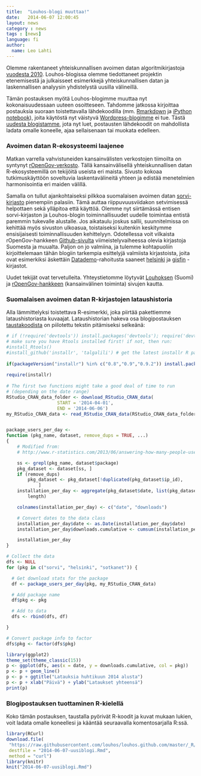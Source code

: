 ```yaml
---
title:  "Louhos-blogi muuttaa!"
date:   2014-06-07 12:00:45
layout: news
category : news
tags : [news]
language: fi
author:
  name: Leo Lahti
---
```


Olemme rakentaneet yhteiskunnallisen avoimen datan algoritmikirjastoja
[vuodesta 2010](https://louhos.wordpress.com). Louhos-blogissa olemme
tiedottaneet projektin etenemisestä ja julkaisseet esimerkkejä
yhteiskunnallisen datan ja laskennallisen analyysin yhdistelystä
uusilla välineillä.

Tämän postauksen myötä Louhos-blogimme muuttaa nyt kokonaisuudessaan
uuteen osoitteseen. Tahdomme jatkossa kirjoittaa postauksia suoraan
toistettavalla lähdekoodilla
(mm. [Rmarkdown](http://rmarkdown.rstudio.com/) ja [iPython
notebook](http://ipython.org/notebook.html)), joita käytöstä nyt
väistyvä [Wordpress-blogimme](https://louhos.wordpress.com) ei
tue. Tästä [uudesta blogistamme](http://louhos.github.io/), jota nyt
luet, postausten lähdekoodit on mahdollista ladata omalle koneelle,
ajaa sellaisenaan tai muokata edelleen. 


### Avoimen datan R-ekosysteemi laajenee

Matkan varrella vahvistuneiden kansainvälisten verkostojen tiimoilta
on syntynyt <a
href="http://ropengov.github.io/">rOpenGov-verkosto</a>. Tällä
kansainvälisellä yhteiskunnallisen datan R-ekosysteemillä on tekijöitä
useista eri maista. Sivusto kokoaa tutkimuskäyttöön soveltuvia
laskentavälineitä yhteen ja edistää menetelmien harmonisointia eri
maiden välillä.  

Samalla on tullut ajankohtaiseksi pilkkoa suomalaisen avoimen datan <a
href="http://louhos.github.io/sorvi/">sorvi-kirjasto</a> pienempiin
palasiin. Tämä auttaa riippuvuusviidakon setvimisessä helpottaen sekä
ylläpitoa että käyttöä. Olemme nyt siirtämässä entisen sorvi-kirjaston
ja Louhos-blogin toiminnallisuudet uudelle toimintaa entistä paremmin
tukevalle alustalle. Jos aikataulu joskus sallii, suunnitelmissa on
kehittää myös sivuston ulkoasua, toistaiseksi kuitenkin keskitymme
ensisijaisesti toiminnallisuuden kehittelyyn. Odotellessa voit
vilkaista rOpenGov-hankkeen <a
href="https://github.com/ropengov">Github-sivulta</a>
viimeistelyvaiheessa olevia kirjastoja Suomesta ja muualta. Paljon on
jo valmiina, ja tulemme kohtapuoliin kirjoittelemaan tähän blogiin
tarkempia esittelyjä valmiista kirjastoista, joita ovat esimerkiksi
äskettäin <a href="http://datademo.fi/">Datademo</a>-rahoitusta
saaneet <a href="https://github.com/rOpenGov/helsinki">helsinki</a> ja
<a href="https://github.com/rOpenGov/gisfin">gisfin</a> -kirjastot.  

Uudet tekijät ovat tervetulleita. Yhteystietomme löytyvät <a
href="http://louhos.github.io/contact.html">Louhoksen</a> (Suomi) ja
<a href="http://ropengov.github.io/contribute/">rOpenGov-hankkeen</a>
(kansainvälinen toiminta) sivujen kautta.


### Suomalaisen avoimen datan R-kirjastojen lataushistoria

Alla lämmittelyksi toistettava R-esimerkki, joka piirtää pakettiemme
lataushistoriasta kuvaajat. Lataushistorian hakeva osa blogipostauksen
[taustakoodista](https://github.com/louhos/louhos.github.com/blob/master/_R/2014-06-07-uusiblogi.Rmd)
on piilotettu tekstin pitämiseksi selkeänä:


```r

# if (!require('devtools')) install.packages('devtools'); require('devtools')
# make sure you have Rtools installed first! if not, then run:
#install_Rtools()
#install_github('installr', 'talgalili') # get the latest installr R package
 
if(packageVersion("installr") %in% c("0.8","0.9","0.9.2")) install.packages('installr') #If you have one of the older installr versions, install the latest one
 
require(installr)
 
# The first two functions might take a good deal of time to run
# (depending on the date range)
RStudio_CRAN_data_folder <- download_RStudio_CRAN_data(
			       START = '2014-04-01', 
			       END = '2014-06-06')
my_RStudio_CRAN_data <- read_RStudio_CRAN_data(RStudio_CRAN_data_folder)


package_users_per_day <- 
function (pkg_name, dataset, remove_dups = TRUE, ...) 
{
    # Modified from:
    # http://www.r-statistics.com/2013/06/answering-how-many-people-use-my-r-package/

    ss <- grepl(pkg_name, dataset$package)
    pkg_dataset <- dataset[ss, ]
    if (remove_dups) 
        pkg_dataset <- pkg_dataset[!duplicated(pkg_dataset$ip_id), 
            ]
    installation_per_day <- aggregate(pkg_dataset$date, list(pkg_dataset$date), 
        length)

    colnames(installation_per_day) <- c("date", "downloads")

    # Convert dates to the data class
    installation_per_day$date <- as.Date(installation_per_day$date)
    installation_per_day$downloads.cumulative <- cumsum(installation_per_day$downloads)

    installation_per_day
}

# Collect the data
dfs <- NULL
for (pkg in c("sorvi", "helsinki", "sotkanet")) {

  # Get download stats for the package
  df <- package_users_per_day(pkg, my_RStudio_CRAN_data) 

  # Add package name
  df$pkg <- pkg

  # Add to data
  dfs <- rbind(dfs, df)

}

# Convert package info to factor
dfs$pkg <- factor(dfs$pkg)
```


```r
library(ggplot2)
theme_set(theme_classic(15))
p <- ggplot(dfs, aes(x = date, y = downloads.cumulative, col = pkg)) 
p <- p + geom_line() 
p <- p + ggtitle("Latauksia huhtikuun 2014 alusta")
p <- p + xlab("Päivä") + ylab("Lataukset yhteensä")
print(p)
```


### Blogipostauksen tuottaminen R-kielellä

Koko tämän postauksen, taustalla pyörivät R-koodit ja kuvat mukaan
lukien, voit ladata omalle koneellesi ja kääntää seuraavalla
komentosarjalla R:ssä.

```r
library(RCurl)
download.file(  
 "https://raw.githubusercontent.com/louhos/louhos.github.com/master/_R/2014-06-07-uusiblogi.Rmd", 
 destfile = "2014-06-07-uusiblogi.Rmd", 
 method = "curl")
library(knitr)
knit("2014-06-07-uusiblogi.Rmd")
```

